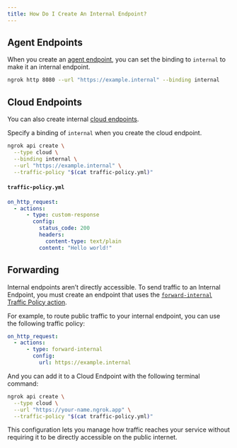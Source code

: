 ```yaml
---
title: How Do I Create An Internal Endpoint?
---
```


## Agent Endpoints

When you create an [agent endpoint](/docs/universal-gateway/agent-endpoints), you can set the binding to `internal` to make it an internal endpoint.

```bash
ngrok http 8080 --url "https://example.internal" --binding internal
```

## Cloud Endpoints

You can also create internal [cloud endpoints](/docs/universal-gateway/cloud-endpoints/).

Specify a binding of `internal` when you create the cloud endpoint.

```bash
ngrok api create \
  --type cloud \
  --binding internal \
  --url "https://example.internal" \
  --traffic-policy "$(cat traffic-policy.yml)"
```

#### `traffic-policy.yml`

```yaml
on_http_request:
  - actions:
      - type: custom-response
        config:
          status_code: 200
          headers:
            content-type: text/plain
          content: "Hello world!"
```

## Forwarding

Internal endpoints aren’t directly accessible. To send traffic to an Internal Endpoint, you must create an endpoint that uses the [`forward-internal` Traffic Policy action](/docs/traffic-policy/actions/forward-internal/).

For example, to route public traffic to your internal endpoint, you can use the following traffic policy:

```yaml
on_http_request:
  - actions:
      - type: forward-internal
        config:
          url: https://example.internal
```

And you can add it to a Cloud Endpoint with the following terminal command:

```bash
ngrok api create \
  --type cloud \
  --url "https://your-name.ngrok.app" \
  --traffic-policy "$(cat traffic-policy.yml)"
```

This configuration lets you manage how traffic reaches your service without requiring it to be directly accessible on the public internet.
